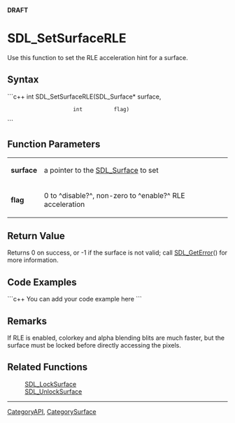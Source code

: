 <!-- pragma section-numbers off -->
<!-- pragma disable-camelcase -->
'''DRAFT'''

= SDL_SetSurfaceRLE =
Use this function to set the RLE acceleration hint for a surface.


== Syntax ==
```c++
int SDL_SetSurfaceRLE(SDL_Surface* surface,
                      int          flag)
```

== Function Parameters ==
{|
|'''surface'''
|a pointer to the [[SDL_Surface]] to set
|-
|'''flag'''
|0 to ^disable?^, non-zero to ^enable?^ RLE acceleration
|}

== Return Value ==
Returns 0 on success, or -1 if the surface is not valid; call [[SDL_GetError]]() for more information.

== Code Examples ==
```c++
You can add your code example here
```

== Remarks ==
If RLE is enabled, colorkey and alpha blending blits are much faster, but the surface must be locked before directly accessing the pixels. 

== Related Functions ==
:[[SDL_LockSurface]]
:[[SDL_UnlockSurface]]

----
[[CategoryAPI]], [[CategorySurface]]
